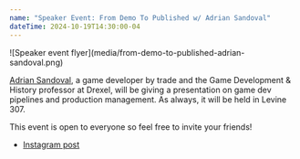 ```yaml
---
name: "Speaker Event: From Demo To Published w/ Adrian Sandoval"
dateTime: 2024-10-19T14:30:00-04
---
```


<div class="mx-auto max-w-[350px]">
  ![Speaker event flyer](media/from-demo-to-published-adrian-sandoval.png)
</div>

[Adrian Sandoval](https://www.adriansandoval.net/), a game developer by trade and the Game Development & History professor at Drexel, will be giving a presentation on game dev pipelines and production management. As always, it will be held in Levine 307.

This event is open to everyone so feel free to invite your friends!

- [Instagram post](https://www.instagram.com/p/DBNTyEexEnS)
